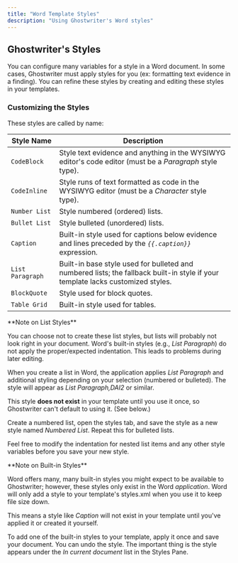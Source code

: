 ```yaml
---
title: "Word Template Styles"
description: "Using Ghostwriter's Word styles"
---
```


## Ghostwriter's Styles

You can configure many variables for a style in a Word document. In some cases, Ghostwriter must apply styles for you (ex: formatting text evidence in a finding). You can refine these styles by creating and editing these styles in your templates.

### Customizing the Styles

These styles are called by name:

| **Style Name**    | **Description**                                                                                                                |
|--------------------|-------------------------------------------------------------------------------------------------------------------------------|
| `CodeBlock`       | Style text evidence and anything in the WYSIWYG editor's code editor (must be a *Paragraph* style type).                       |
| `CodeInline`      | Style runs of text formatted as code in the WYSIWYG editor (must be a *Character* style type).                                 |
| `Number List`     | Style numbered (ordered) lists.                                                                                               |
| `Bullet List`     | Style bulleted (unordered) lists.                                                                                             |
| `Caption`         | Built-in style used for captions below evidence and lines preceded by the *`{{.caption}}`* expression.                        |
| `List Paragraph`  | Built-in base style used for bulleted and numbered lists; the fallback built-in style if your template lacks customized styles. |
| `BlockQuote`      | Style used for block quotes.                                                                                                  |
| `Table Grid`      | Built-in style used for tables.                                                                                               |


<Check>
**Note on List Styles**

You can choose not to create these list styles, but lists will probably not look right in your document. Word's built-in styles (e.g., *List Paragraph*) do not apply the proper/expected indentation. This leads to problems during later editing.

When you create a list in Word, the application applies *List Paragraph* and additional styling depending on your selection (numbered or bulleted). The style will appear as *List Paragraph,DAI2* or similar.

This style **does not exist** in your template until you use it once, so Ghostwriter can't default to using it. (See below.)

Create a numbered list, open the styles tab, and save the style as a new style named *Numbered List*. Repeat this for bulleted lists.

Feel free to modify the indentation for nested list items and any other style variables before you save your new style.
</Check>

<Check>
**Note on Built-in Styles**

Word offers many, many built-in styles you might expect to be available to Ghostwriter; however, these styles only exist in the Word *application*. Word will only add a style to your template's styles.xml when you use it to keep file size down.

This means a style like *Caption* will not exist in your template until you've applied it or created it yourself.

To add one of the built-in styles to your template, apply it once and save your document. You can undo the style. The important thing is the style appears under the *In current document* list in the Styles Pane.

</Check>
